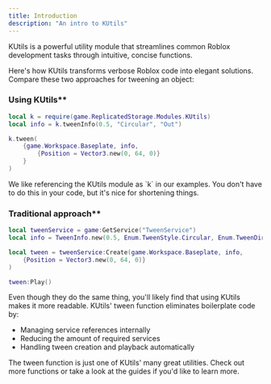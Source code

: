 ```yaml
---
title: Introduction
description: "An intro to KUtils"
---
```


KUtils is a powerful utility module that streamlines
common Roblox development tasks through intuitive, concise functions.

Here's how KUtils transforms verbose Roblox code into elegant solutions.
Compare these two approaches for tweening an object:

### Using KUtils**

```lua
local k = require(game.ReplicatedStorage.Modules.KUtils)
local info = k.tweenInfo(0.5, "Circular", "Out")

k.tween(
    {game.Workspace.Baseplate, info,
        {Position = Vector3.new(0, 64, 0)}
    }
)
```
<Tip>
    We like referencing the KUtils module as `k` in our examples.
    You don't have to do this in your code, but it's nice for shortening things.
</Tip>

### Traditional approach**

```lua
local tweenService = game:GetService("TweenService")
local info = TweenInfo.new(0.5, Enum.TweenStyle.Circular, Enum.TweenDirection.Out)

local tween = tweenService:Create(game.Workspace.Baseplate, info,
    {Position = Vector3.new(0, 64, 0)}
)

tween:Play()
```

Even though they do the same thing, you'll likely find that using KUtils makes it more readable.
KUtils' tween function eliminates boilerplate code by:

* Managing service references internally
* Reducing the amount of required services
* Handling tween creation and playback automatically

The tween function is just one of KUtils' many great utilities.
Check out more functions or take a look at the guides if you'd like to learn more.